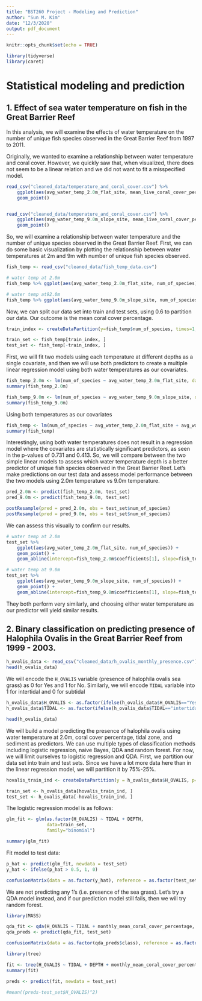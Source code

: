 ```yaml
---
title: "BST260 Project - Modeling and Prediction"
author: "Sun M. Kim"
date: "12/3/2020"
output: pdf_document
---
```


```r
knitr::opts_chunk$set(echo = TRUE)
```

```r
library(tidyverse)
library(caret)
```


# Statistical modeling and prediction

## 1. Effect of sea water temperature on fish in the Great Barrier Reef
In this analysis, we will examine the effects of water temperature on the number of unique fish species observed in the Great Barrier Reef from 1997 to 2011.

Originally, we wanted to examine a relationship between water temperature and coral cover. However, we quickly saw that, when visualized, there does not seem to be a linear relation and we did not want to fit a misspecified model.

```r
read_csv("cleaned_data/temperature_and_coral_cover.csv") %>%
    ggplot(aes(avg_water_temp_2.0m_flat_site, mean_live_coral_cover_percent)) + 
    geom_point()


read_csv("cleaned_data/temperature_and_coral_cover.csv") %>%
    ggplot(aes(avg_water_temp_9.0m_slope_site, mean_live_coral_cover_percent)) + 
    geom_point()
```


So, we will examine a relationship between water temperature and the number of unique species observed in the Great Barrier Reef. First, we can do some basic visualization by plotting the relationship between water temperatures at 2m and 9m with number of unique fish species observed.
```r
fish_temp <- read_csv("cleaned_data/fish_temp_data.csv")

# water temp at 2.0m
fish_temp %>% ggplot(aes(avg_water_temp_2.0m_flat_site, num_of_species)) + geom_point()

# water temp at92.0m
fish_temp %>% ggplot(aes(avg_water_temp_9.0m_slope_site, num_of_species)) + geom_point()
```



Now, we can split our data set into train and test sets, using 0.6 to partition our data. Our outcome is the mean coral cover percentage.

```r
train_index <- createDataPartition(y=fish_temp$num_of_species, times=1, p = 0.6, list=FALSE)

train_set <- fish_temp[train_index, ]
test_set <- fish_temp[-train_index, ]
```

First, we will fit two models using each temperature at different depths as a single covariate, and then we will use both predictors to create a multiple linear regression model using both water temperatures as our covariates.
```r
fish_temp_2.0m <- lm(num_of_species ~ avg_water_temp_2.0m_flat_site, data=train_set)
summary(fish_temp_2.0m)

fish_temp_9.0m <- lm(num_of_species ~ avg_water_temp_9.0m_slope_site, data=train_set)
summary(fish_temp_9.0m)
```

Using both temperatures as our covariates
```r
fish_temp <- lm(num_of_species ~ avg_water_temp_2.0m_flat_site + avg_water_temp_9.0m_slope_site, data=train_set)
summary(fish_temp)
```

Interestingly, using both water temperatures does not result in a regression model where the covariates are statistically significant predictors, as seen in the p-values of 0.731 and 0.413. So, we will compare between the two simple linear models to assess which water temperature depth is a better predictor of unique fish species observed in the Great Barrier Reef. Let's make predictions on our test data and assess model performance between the two models using 2.0m temperature vs 9.0m temperature.

```r
pred_2.0m <- predict(fish_temp_2.0m, test_set)
pred_9.0m <- predict(fish_temp_9.0m, test_set)

postResample(pred = pred_2.0m, obs = test_set$num_of_species)
postResample(pred = pred_9.0m, obs = test_set$num_of_species)
```

We can assess this visually to confirm our results.
```r
# water temp at 2.0m
test_set %>% 
    ggplot(aes(avg_water_temp_2.0m_flat_site, num_of_species)) + 
    geom_point() +
    geom_abline(intercept=fish_temp_2.0m$coefficients[1], slope=fish_temp_2.0m$coefficients[2], col="red")

# water temp at 9.0m
test_set %>% 
    ggplot(aes(avg_water_temp_9.0m_slope_site, num_of_species)) + 
    geom_point() +
    geom_abline(intercept=fish_temp_9.0m$coefficients[1], slope=fish_temp_9.0m$coefficients[2], col="blue")
```


They both perform very similarly, and choosing either water temperature as our predictor will yield similar results.


## 2. Binary classification on predicting presence of Halophila Ovalis in the Great Barrier Reef from 1999 - 2003.

```r
h_ovalis_data <- read_csv("cleaned_data/h_ovalis_monthly_presence.csv")
head(h_ovalis_data)
```
We will encode the `H_OVALIS` variable (presence of halophila ovalis sea grass) as 0 for Yes and 1 for No. Similarly, we will encode `TIDAL` variable into 1 for intertidal and 0 for subtidal

```r
h_ovalis_data$H_OVALIS <- as.factor(ifelse(h_ovalis_data$H_OVALIS=="Yes", 1, 0))
h_ovalis_data$TIDAL <- as.factor(ifelse(h_ovalis_data$TIDAL=="intertidal", 1, 0))

head(h_ovalis_data)
```

We will build a model predicting the presence of halophila ovalis using water temperature at 2.0m, coral cover percentage, tidal zone, and sediment as predictors. We can use multiple types of classification methods including logistic regression, naive Bayes, QDA and random forest. For now, we will limit ourselves to logistic regression and QDA. First, we partition our data set into train and test sets. Since we have a lot more data here than in the linear regression model, we will partition it by 75%-25%.
```r
hovalis_train_ind <- createDataPartition(y = h_ovalis_data$H_OVALIS, p=0.75, list=FALSE)

train_set <- h_ovalis_data[hovalis_train_ind, ]
test_set <- h_ovalis_data[-hovalis_train_ind, ]
```


The logistic regression model is as follows:
```r
glm_fit <- glm(as.factor(H_OVALIS) ~ TIDAL + DEPTH,
               data=train_set, 
               family="binomial")

summary(glm_fit)
```

Fit model to test data:
```r
p_hat <- predict(glm_fit, newdata = test_set)
y_hat <- ifelse(p_hat > 0.5, 1, 0)

confusionMatrix(data = as.factor(y_hat), reference = as.factor(test_set$H_OVALIS))
```

We are not predicting any 1's (i.e. presence of the sea grass). Let's try a QDA model instead, and if our prediction model still fails, then we will try random forest.

```r
library(MASS)

qda_fit <- qda(H_OVALIS ~ TIDAL + monthly_mean_coral_cover_percentage, data = train_set)
qda_preds <- predict(qda_fit, test_set)

confusionMatrix(data = as.factor(qda_preds$class), reference = as.factor(test_set$H_OVALIS))
```


```r
library(tree)

fit <- tree(H_OVALIS ~ TIDAL + DEPTH + monthly_mean_coral_cover_percentage + monthly_avg_temp_2.0m, data=train_set)  
summary(fit)
```

```r
preds <- predict(fit, newdata = test_set)

#mean((preds-test_set$H_OVALIS)^2)
```

